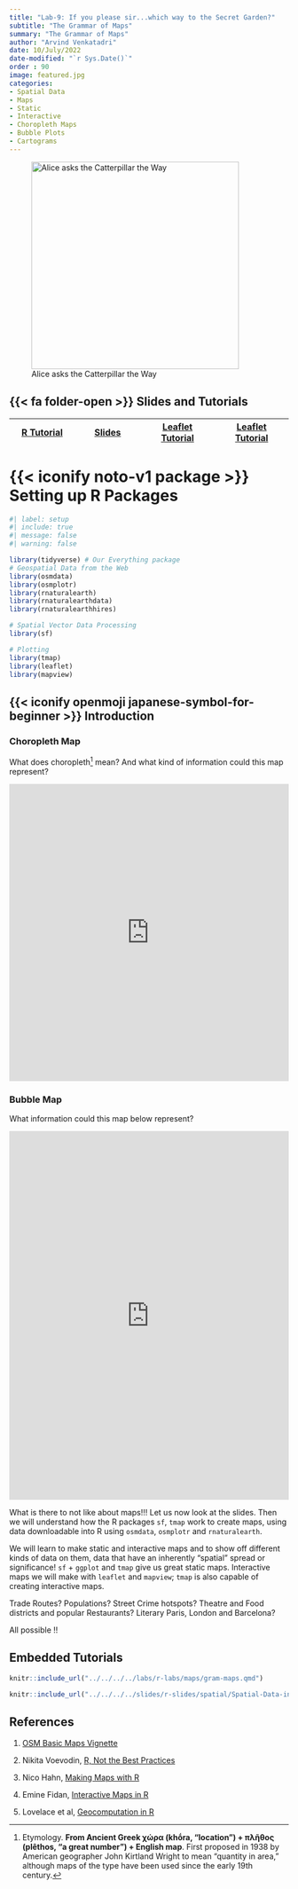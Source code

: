 ```yaml
---
title: "Lab-9: If you please sir...which way to the Secret Garden?"
subtitle: "The Grammar of Maps"
summary: "The Grammar of Maps"
author: "Arvind Venkatadri"
date: 10/July/2022
date-modified: "`r Sys.Date()`"
order : 90
image: featured.jpg
categories:
- Spatial Data
- Maps
- Static
- Interactive
- Choropleth Maps
- Bubble Plots
- Cartograms
---
```


![Alice asks the Catterpillar the
Way](featured.jpg){fig-alt="Alice asks the Catterpillar the Way"
fig-align="center" width="374"}

## {{< fa folder-open >}} Slides and Tutorials

| <a href="../../../../labs/r-labs/maps/gram-maps.qmd"><i class="fa-brands fa-r-project"></i> R Tutorial</a> | <a href="../../../../labs/r-labs/maps/gram-maps.qmd"><iconify-icon icon="icon-park:ppt"></iconify-icon> Slides </a> | <a href="../../labs/r-labs/maps/PlayingwithLeaflet.qmd"><i class="fa-brands fa-r-project"></i> Leaflet Tutorial</a> | <a href="../../labs/r-labs/maps/PlayingwithMapview.qmd"><i class="fa-brands fa-r-project"></i> Leaflet Tutorial</a> |
|-------------------------|-------------------------|-----------------------------|-----------------------------|

# {{< iconify noto-v1 package >}} Setting up R Packages

```r
#| label: setup
#| include: true
#| message: false
#| warning: false

library(tidyverse) # Our Everything package
# Geospatial Data from the Web
library(osmdata)
library(osmplotr)
library(rnaturalearth)
library(rnaturalearthdata)
library(rnaturalearthhires)

# Spatial Vector Data Processing
library(sf)

# Plotting
library(tmap)
library(leaflet)
library(mapview)
```

## {{< iconify openmoji japanese-symbol-for-beginner >}} Introduction

### Choropleth Map

What does choropleth[^1] mean? And what kind of information could this
map represent?

<iframe width="100%" height="536" frameborder="0" src="https://observablehq.com/embed/2930afc559123cab?cells=chart">

</iframe>

### Bubble Map

What information could this map below represent?

<iframe width="100%" height="665" frameborder="0" src="https://observablehq.com/embed/9e3c148cb813bfbc?cells=chart">

</iframe>

What is there to not like about maps!!! Let us now look at the slides.
Then we will understand how the R packages `sf`, `tmap` work to create
maps, using data downloadable into R using `osmdata`, `osmplotr` and
`rnaturalearth`.

We will learn to make static and interactive maps and to show off
different kinds of data on them, data that have an inherently "spatial"
spread or significance! `sf` + `ggplot` and `tmap` give us great static
maps. Interactive maps we will make with `leaflet` and `mapview`; `tmap`
is also capable of creating interactive maps.

Trade Routes? Populations? Street Crime hotspots? Theatre and Food
districts and popular Restaurants? Literary Paris, London and Barcelona?

All possible !!

## Embedded Tutorials
```r
knitr::include_url("../../../../labs/r-labs/maps/gram-maps.qmd")
```

```r
knitr::include_url("../../../../slides/r-slides/spatial/Spatial-Data-in-R.htmls")
```
## References

1.  [OSM Basic Maps
    Vignette](https://docs.ropensci.org/osmplotr/articles/basic-maps.html)

2.  Nikita Voevodin, [R, Not the Best
    Practices](https://bookdown.org/voevodin_nv/R_Not_the_Best_Practices/maps.html)

3.  Nico Hahn, [Making Maps with
    R](https://bookdown.org/nicohahn/making_maps_with_r5/docs/introduction.html)

4.  Emine Fidan, [Interactive Maps in
    R](https://bookdown.org/eneminef/DRR_Bookdown/)

5.  Lovelace et al, [Geocomputation in
    R](https://geocompr.robinlovelace.net/adv-map.html)

[^1]: Etymology. **From Ancient Greek χώρα (khṓra, "location") + πλῆθος
    (plêthos, "a great number") + English map**. First proposed in 1938
    by American geographer John Kirtland Wright to mean "quantity in
    area," although maps of the type have been used since the early 19th
    century.
